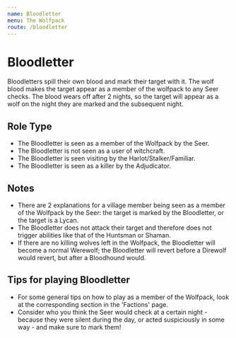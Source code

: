 ```yaml
---
name: Bloodletter
menu: The Wolfpack
route: /bloodletter
---
```


# Bloodletter

Bloodletters spill their own blood and mark their target with it. The wolf blood makes the target appear as a member of the wolfpack to any Seer checks. The blood wears off after 2 nights, so the target will appear as a wolf on the night they are marked and the subsequent night.

## Role Type

- The Bloodletter is seen as a member of the Wolfpack by the Seer.
- The Bloodletter is not seen as a user of witchcraft.
- The Bloodletter is seen visiting by the Harlot/Stalker/Familiar.
- The Bloodletter is seen as a killer by the Adjudicator.

## Notes

- There are 2 explanations for a village member being seen as a member of the Wolfpack by the Seer: the target is marked by the Bloodletter, or the target is a Lycan.
- The Bloodletter does not attack their target and therefore does not trigger abilities like that of the Huntsman or Shaman.
- If there are no killing wolves left in the Wolfpack, the Bloodletter will become a normal Werewolf; the Bloodletter will revert before a Direwolf would revert, but after a Bloodhound would.

## Tips for playing Bloodletter

- For some general tips on how to play as a member of the Wolfpack, look at the corresponding section in the 'Factions' page.
- Consider who you think the Seer would check at a certain night - because they were silent during the day, or acted suspiciously in some way - and make sure to mark them!
